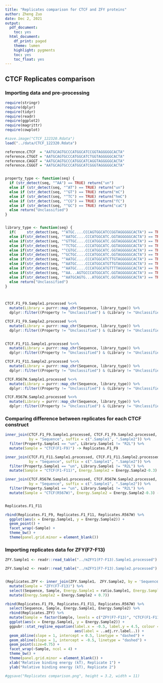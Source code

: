 ```yaml
---
title: "Replicates comparison for CTCF and ZFY proteins"
author: Zheng Zuo
date: Dec 2, 2021
output:
  pdf_document:
    toc: yes
  html_document:
    df_print: paged
    theme: lumen
    highlight: pygments
    toc: yes
    toc_float: yes
---
```


## CTCF Replicates comparison

### Importing data and pre-processing
```r
require(stringr)
require(dplyr)
require(tidyr)
require(readr)
require(ggplot2)
require(magrittr)
require(cowplot)

#save.image("CTCF_122320.Rdata")
load("../data/CTCF_122320.Rdata")

reference.CTCF  = "AATGCAGTGCCCATGGCATCCGGTAGGGGGCACTA"
reference.CTGGT = "AATGCAGTGCCCATGGCATCTGGTAGGGGGCACTA"
reference.CAGGT = "AATGCAGTGCCCATGGCATCAGGTAGGGGGCACTA"
reference.CGGGT = "AATGCAGTGCCCATGGCATCGGGTAGGGGGCACTA"


property_type <- function(seq) {
  if (str_detect(seq, "^AA") == TRUE) return("un")
  else if (str_detect(seq, "^AT") == TRUE) return("un")
  else if (str_detect(seq, "^GT") == TRUE) return("mC")
  else if (str_detect(seq, "^TC") == TRUE) return("hmC")
  else if (str_detect(seq, "^CG") == TRUE) return("fC")
  else if (str_detect(seq, "^GC") == TRUE) return("caC")
  else return("Unclassified")
}


library_type <- function(seq) {
  if(     str_detect(seq, "^ATGC....CCCAGTGGCATCCGGTAGGGGGCACTA") == TRUE) return("R2L")
  else if(str_detect(seq, "^AATGC....CCCATGGCATC.GGTAGGGGGCACTA") == TRUE) return("R2")
  else if(str_detect(seq, "^GTTGC....CCCATGGCATC.GGTAGGGGGCACTA") == TRUE) return("R2")
  else if(str_detect(seq, "^TCTGC....CCCATGGCATC.GGTAGGGGGCACTA") == TRUE) return("R2")
  else if(str_detect(seq, "^CGTGC....CCCATGGCATC.GGTAGGGGGCACTA") == TRUE) return("R2")
  else if(str_detect(seq, "^GCTGC....CCCATGGCATC.GGTAGGGGGCACTA") == TRUE) return("R2")
  else if(str_detect(seq, "^AATGC....CCCATGGCATCTTGTAGGGGGCACTA") == TRUE) return("R2-m1")
  else if(str_detect(seq, "^AATGC....CCCATGGCATGTTGTAGGGGGCACTA") == TRUE) return("R2-m2")
  else if(str_detect(seq, "^AATGC....CCCATGGCATGTTTTAGGGGGCACTA") == TRUE) return("R2-m3")
  else if(str_detect(seq, "^AA...AGTGCCCATGGCATC.GGTAGGGGGCACTA") == TRUE) return("R1")
  else if(str_detect(seq, "^AATGCAGTG...ATGGCATC.GGTAGGGGGCACTA") == TRUE) return("R3")
  else return("Unclassified")
}



CTCF.F1_F9.Sample1.processed %<>%
  mutate(Library = purrr::map_chr(Sequence, library_type)) %>%
  dplyr::filter((Property != "Unclassified") & (Library != "Unclassified") & (!str_detect(Sequence, "N")))

CTCF.F1_F9.Sample2.processed %<>%
  mutate(Library = purrr::map_chr(Sequence, library_type)) %>%
  dplyr::filter((Property != "Unclassified") & (Library != "Unclassified") & (!str_detect(Sequence, "N")))
  

CTCF.F1_F11.Sample1.processed %<>%
  mutate(Library = purrr::map_chr(Sequence, library_type)) %>%
  dplyr::filter((Property != "Unclassified") & (Library != "Unclassified") & (!str_detect(Sequence, "N")))

CTCF.F1_F11.Sample2.processed %<>%
  mutate(Library = purrr::map_chr(Sequence, library_type)) %>%
  dplyr::filter((Property != "Unclassified") & (Library != "Unclassified") & (!str_detect(Sequence, "N")))

CTCF.R567W.Sample1.processed %<>%
  mutate(Library = purrr::map_chr(Sequence, library_type)) %>%
  dplyr::filter((Property != "Unclassified") & (Library != "Unclassified") & (!str_detect(Sequence, "N")))

CTCF.R567W.Sample2.processed %<>%
  mutate(Library = purrr::map_chr(Sequence, library_type)) %>%
  dplyr::filter((Property != "Unclassified") & (Library != "Unclassified") & (!str_detect(Sequence, "N")))

```


### Comparing difference between replicates for each CTCF construct
```r
inner_join(CTCF.F1_F9.Sample1.processed, CTCF.F1_F9.Sample2.processed,
           by = "Sequence", suffix = c(".Sample1", ".Sample2")) %>%
  filter(Property.Sample1 == "un", Library.Sample1 != "R2L") %>%
  mutate(Sample = "CTCF(F1-F9)") -> Replicates.F1_F9

inner_join(CTCF.F1_F11.Sample1.processed, CTCF.F1_F11.Sample2.processed,
           by = "Sequence", suffix = c(".Sample1", ".Sample2")) %>%
  filter(Property.Sample1 == "un", Library.Sample1 != "R2L") %>%
  mutate(Sample = "CTCF(F1-F11)", Energy.Sample2 = Energy.Sample2-0.3) -> Replicates.F1_F11

inner_join(CTCF.R567W.Sample1.processed, CTCF.R567W.Sample2.processed,
           by = "Sequence", suffix = c(".Sample1", ".Sample2")) %>%
  filter(Property.Sample1 == "un", Library.Sample1 != "R2L") %>%
  mutate(Sample = "CTCF(R567W)", Energy.Sample2 = Energy.Sample2-0.3) -> Replicates.R567W


Replicates.F1_F11
```

```r

rbind(Replicates.F1_F9, Replicates.F1_F11, Replicates.R567W) %>%
  ggplot(aes(x = Energy.Sample1, y = Energy.Sample2)) +
  geom_point() +
  facet_wrap(~Sample) +
  theme_bw() +
  theme(panel.grid.minor = element_blank())


```


### Importing replicates data for ZFY(F7-F13)

```r

ZFY.Sample1 <- readr::read_table("../mZFY1(F7-F13).Sample1.processed")

ZFY.Sample2 <- readr::read_table("../mZFY1(F7-F13).Sample2.processed")


(Replicates.ZFY <- inner_join(ZFY.Sample1， ZFY.Sample2, by = 'Sequence', suffix = c(".Sample1", ".Sample2")) %>%
  mutate(Sample = "ZFY(F7-F13)") %>%
  select(Sequence, Sample, Energy.Sample1 = ratio.Sample1, Energy.Sample2 = ratio.Sample2) %>%
  mutate(Energy.Sample2 = Energy.Sample2 + 0.7))
```


```r
rbind(Replicates.F1_F9, Replicates.F1_F11, Replicates.R567W) %>%
  select(Sequence, Sample, Energy.Sample1, Energy.Sample2) %>%
  rbind(Replicates.ZFY) %>%
  mutate(Sample = factor(Sample, levels = c("ZFY(F7-F13)", "CTCF(F1-F11)", "CTCF(F1-F9)", "CTCF(R567W)"))) %>%
  ggplot(aes(x = Energy.Sample1, y = Energy.Sample2)) +
  ggpubr::stat_regline_equation(label.x = -0.5, label.y = 4.5, colour = "black",
                                aes(label = ..adj.rr.label..)) +
  geom_abline(slope = 1, intercept = 0.5, linetype = "dashed") +
  geom_abline(slope = 1, intercept = -0.5, linetype = "dashed") +
  geom_point(size=0.75) +
  facet_wrap(~Sample, ncol = 4) +
  theme_bw() +
  theme(panel.grid.minor = element_blank()) +
  xlab("Relative binding energy (kT), Replicate 1") +
  ylab("Relative binding energy (kT), Replicate 2")

#ggsave("Replicates comparison.png", height = 3.2, width = 11)
```




